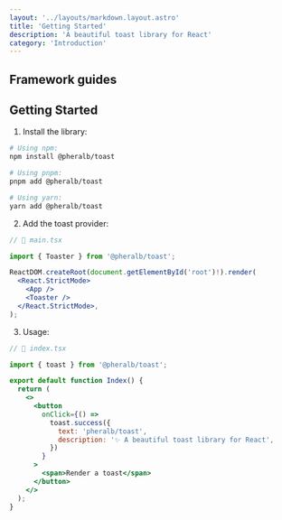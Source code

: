 ```yaml
---
layout: '../layouts/markdown.layout.astro'
title: 'Getting Started'
description: 'A beautiful toast library for React'
category: 'Introduction'
---
```



<Hero client:load />

## Framework guides

<Usage />

## Getting Started

1. Install the library:

```bash
# Using npm:
npm install @pheralb/toast

# Using pnpm:
pnpm add @pheralb/toast

# Using yarn:
yarn add @pheralb/toast
```

2. Add the toast provider:

```jsx
// 📃 main.tsx

import { Toaster } from '@pheralb/toast';

ReactDOM.createRoot(document.getElementById('root')!).render(
  <React.StrictMode>
    <App />
    <Toaster />
  </React.StrictMode>,
);
```

3. Usage:

```jsx
// 📃 index.tsx

import { toast } from '@pheralb/toast';

export default function Index() {
  return (
    <>
      <button
        onClick={() =>
          toast.success({
            text: 'pheralb/toast',
            description: '✨ A beautiful toast library for React',
          })
        }
      >
        <span>Render a toast</span>
      </button>
    </>
  );
}
```
